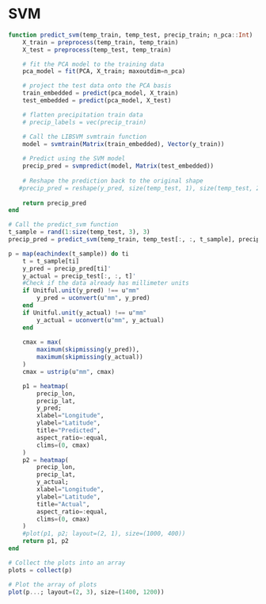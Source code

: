 
# SVM
```julia

function predict_svm(temp_train, temp_test, precip_train; n_pca::Int)
    X_train = preprocess(temp_train, temp_train)
    X_test = preprocess(temp_test, temp_train)

    # fit the PCA model to the training data
    pca_model = fit(PCA, X_train; maxoutdim=n_pca)

    # project the test data onto the PCA basis
    train_embedded = predict(pca_model, X_train)
    test_embedded = predict(pca_model, X_test)

    # flatten precipitation train data
    # precip_labels = vec(precip_train)

    # Call the LIBSVM svmtrain function
    model = svmtrain(Matrix(train_embedded), Vector(y_train))
    
    # Predict using the SVM model
    precip_pred = svmpredict(model, Matrix(test_embedded))
    
    # Reshape the prediction back to the original shape
   #precip_pred = reshape(y_pred, size(temp_test, 1), size(temp_test, 2), :)
    
    return precip_pred
end
```


```julia

# Call the predict_svm function
t_sample = rand(1:size(temp_test, 3), 3)
precip_pred = predict_svm(temp_train, temp_test[:, :, t_sample], precip_train; n_pca=4)

p = map(eachindex(t_sample)) do ti
    t = t_sample[ti]
    y_pred = precip_pred[ti]'
    y_actual = precip_test[:, :, t]'
    #Check if the data already has millimeter units
    if Unitful.unit(y_pred) !== u"mm"
        y_pred = uconvert(u"mm", y_pred)
    end
    if Unitful.unit(y_actual) !== u"mm"
        y_actual = uconvert(u"mm", y_actual)
    end
    
    cmax = max(
        maximum(skipmissing(y_pred)),
        maximum(skipmissing(y_actual))
    )
    cmax = ustrip(u"mm", cmax)

    p1 = heatmap(
        precip_lon,
        precip_lat,
        y_pred;
        xlabel="Longitude",
        ylabel="Latitude",
        title="Predicted",
        aspect_ratio=:equal,
        clims=(0, cmax)
    )
    p2 = heatmap(
        precip_lon,
        precip_lat,
        y_actual;
        xlabel="Longitude",
        ylabel="Latitude",
        title="Actual",
        aspect_ratio=:equal,
        clims=(0, cmax)
    )
    #plot(p1, p2; layout=(2, 1), size=(1000, 400))
    return p1, p2
end

# Collect the plots into an array
plots = collect(p)

# Plot the array of plots
plot(p...; layout=(2, 3), size=(1400, 1200))
```

